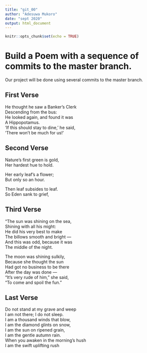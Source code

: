 ```yaml
---
title: "git_00"
author: "Adesuwa Mukoro"
date: "sept 2020"
output: html_document
---
```


```r
knitr::opts_chunk$set(echo = TRUE)
```
# Build a Poem with a sequence of commits to the master branch.
Our project will be done using several commits to the master branch.
<!-- Do not modify or change any text in "!--" bracketed areas such as this --- these are instructions to
you, if you change any of this the git program will notice it and compromise your git merging strategy !-->

## First Verse 
<!--Put the first five lines of a poem by Lewis Carrol in this section!-->
He thought he saw a Banker's Clerk  
Descending from the bus:  
He looked again, and found it was  
A Hippopotamus.  
'If this should stay to dine,' he said,  
'There won't be much for us! '  

## Second Verse
<!--Put the first five lines of a poem by Robert Frost here!-->
Nature's first green is gold,  
Her hardest hue to hold.  
  
Her early leaf's a flower;  
But only so an hour.  

Then leaf subsides to leaf.  
So Eden sank to grief,   

## Third Verse
<!--Put the first two verses of The Walrus and the Carpenter here!-->
"The sun was shining on the sea,  
      Shining with all his might:  
He did his very best to make  
      The billows smooth and bright —  
And this was odd, because it was  
      The middle of the night.  
  
The moon was shining sulkily,    
      Because she thought the sun  
Had got no business to be there  
      After the day was done —    
"It's very rude of him," she said,  
      "To come and spoil the fun."  

## Last Verse
<!--Put a short poem of your choice 8-20 lines,here!-->
Do not stand at my grave and weep  
I am not there; I do not sleep.  
I am a thousand winds that blow,  
I am the diamond glints on snow,  
I am the sun on ripened grain,  
I am the gentle autumn rain.  
When you awaken in the morning's hush  
I am the swift uplifting rush  

